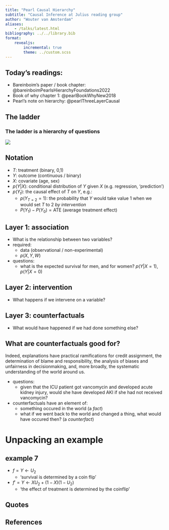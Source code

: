 ```yaml
---
title: "Pearl Causal Hierarchy"
subtitle: "Causal Inference at Julius reading group"
author: "Wouter van Amsterdam"
aliases: 
    - /talks/latest.html
bibliography: ../../library.bib
format:
    revealjs:
        incremental: true
        theme: ../custom.scss
---
```


## Today's readings:

- Bareinboim's paper / book chapter: @bareinboimPearlsHierarchyFoundations2022
- Book of why chapter 1: @pearlBookWhyNew2018
- Pearl's note on hierarchy: @pearlThreeLayerCausal

## The ladder

### The ladder is a hierarchy of questions

![](figs/bareinboim-table1.png)

## Notation

- $T$: treatment (binary, 0,1)
- $Y$: outcome (continuous / binary)
- $X$: covariate (age, sex)
- $p(Y|X)$: conditional distribution of $Y$ given $X$ (e.g. regression, 'prediction')
- $p(Y_t)$: the causal effect of $T$ on $Y$, e.g.:
  - $p(Y_{T=2}=1)$: the probability that $Y$ would take value 1 when we would set $T$ to 2 *by intervention*
  - $P(Y_1) - P(Y_0) = \text{ATE}$ (average treatment effect)

## Layer 1: association

- What is the relationship between two variables?
- required:
  - data (observational / non-experimental)
  - $p(X,Y,W)$
- questions:
  - what is the expected survival for men, and for women? $p(Y|X=1)$, $p(Y|X=0)$

## Layer 2: intervention

- What happens if we intervene on a variable?

## Layer 3: counterfactuals

- What would have happened if we had done something else?

:::{.callout-tip}
## What are counterfactuals good for?

Indeed, explanations have practical ramifications for credit assignment, the  determination of blame and responsibility, the analysis of biases and unfairness in decisionmaking, and, more broadly, the systematic understanding of the world around us.
:::

- questions:
  - given that the ICU patient got vancomycin and developed acute kidney injury, would she have developed AKI if she had not received vancomycin?
- counterfactuals have an element of:
  - something occured in the world (a *fact*)
  - what if we went back to the world and changed a thing, what would have occured then? (a *counterfact*)

# Unpacking an example

## example 7

- $f = Y \leftarrow U_2$
  - 'survival is determined by a coin flip'
- $f' = Y \leftarrow X U_2 + (1-X)(1-U_2)$
  - 'the effect of treatment is determined by the coinflip'

## Quotes


## References

